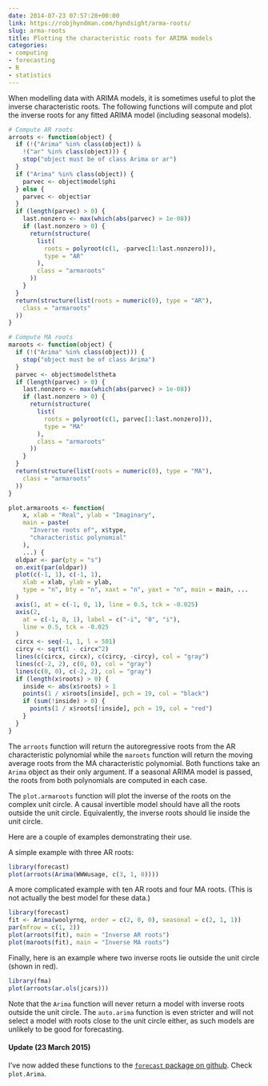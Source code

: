 ```yaml
---
date: 2014-07-23 07:57:28+00:00
link: https://robjhyndman.com/hyndsight/arma-roots/
slug: arma-roots
title: Plotting the characteristic roots for ARIMA models
categories:
- computing
- forecasting
- R
- statistics
---
```


When modelling data with ARIMA models, it is sometimes useful to plot the inverse characteristic roots. The following functions will compute and plot the inverse roots for any fitted ARIMA model (including seasonal models).<!-- more -->

```r
# Compute AR roots
arroots <- function(object) {
  if (!("Arima" %in% class(object)) &
    !("ar" %in% class(object))) {
    stop("object must be of class Arima or ar")
  }
  if ("Arima" %in% class(object)) {
    parvec <- object$model$phi
  } else {
    parvec <- object$ar
  }
  if (length(parvec) > 0) {
    last.nonzero <- max(which(abs(parvec) > 1e-08))
    if (last.nonzero > 0) {
      return(structure(
        list(
          roots = polyroot(c(1, -parvec[1:last.nonzero])),
          type = "AR"
        ),
        class = "armaroots"
      ))
    }
  }
  return(structure(list(roots = numeric(0), type = "AR"),
    class = "armaroots"
  ))
}

# Compute MA roots
maroots <- function(object) {
  if (!("Arima" %in% class(object))) {
    stop("object must be of class Arima")
  }
  parvec <- object$model$theta
  if (length(parvec) > 0) {
    last.nonzero <- max(which(abs(parvec) > 1e-08))
    if (last.nonzero > 0) {
      return(structure(
        list(
          roots = polyroot(c(1, parvec[1:last.nonzero])),
          type = "MA"
        ),
        class = "armaroots"
      ))
    }
  }
  return(structure(list(roots = numeric(0), type = "MA"),
    class = "armaroots"
  ))
}

plot.armaroots <- function(
    x, xlab = "Real", ylab = "Imaginary",
    main = paste(
      "Inverse roots of", x$type,
      "characteristic polynomial"
    ),
    ...) {
  oldpar <- par(pty = "s")
  on.exit(par(oldpar))
  plot(c(-1, 1), c(-1, 1),
    xlab = xlab, ylab = ylab,
    type = "n", bty = "n", xaxt = "n", yaxt = "n", main = main, ...
  )
  axis(1, at = c(-1, 0, 1), line = 0.5, tck = -0.025)
  axis(2,
    at = c(-1, 0, 1), label = c("-i", "0", "i"),
    line = 0.5, tck = -0.025
  )
  circx <- seq(-1, 1, l = 501)
  circy <- sqrt(1 - circx^2)
  lines(c(circx, circx), c(circy, -circy), col = "gray")
  lines(c(-2, 2), c(0, 0), col = "gray")
  lines(c(0, 0), c(-2, 2), col = "gray")
  if (length(x$roots) > 0) {
    inside <- abs(x$roots) > 1
    points(1 / x$roots[inside], pch = 19, col = "black")
    if (sum(!inside) > 0) {
      points(1 / x$roots[!inside], pch = 19, col = "red")
    }
  }
}
```

The `arroots` function will return the autoregressive roots from the AR characteristic polynomial while the `maroots` function will return the moving average roots from the MA characteristic polynomial. Both functions take an `Arima` object as their only argument. If a seasonal ARIMA model is passed, the roots from both polynomials are computed in each case.

The `plot.armaroots` function will plot the inverse of the roots on the complex unit circle. A causal invertible model should have all the roots outside the unit circle. Equivalently, the inverse roots should lie inside the unit circle.

Here are a couple of examples demonstrating their use.

A simple example with three AR roots:

```r
library(forecast)
plot(arroots(Arima(WWWusage, c(3, 1, 0))))
```

A more complicated example with ten AR roots and four MA roots. (This is not actually the best model for these data.)

```r
library(forecast)
fit <- Arima(woolyrnq, order = c(2, 0, 0), seasonal = c(2, 1, 1))
par(mfrow = c(1, 2))
plot(arroots(fit), main = "Inverse AR roots")
plot(maroots(fit), main = "Inverse MA roots")
```

Finally, here is an example where two inverse roots lie outside the unit circle (shown in red).

```r
library(fma)
plot(arroots(ar.ols(jcars)))
```

Note that the `Arima` function will never return a model with inverse roots outside the unit circle. The `auto.arima` function is even stricter and will not select a model with roots close to the unit circle either, as such models are unlikely to be good for forecasting.

#### Update (23 March 2015)

I've now added these functions to the [`forecast` package on github](https://github.com/robjhyndman/forecast). Check `plot.Arima`.
